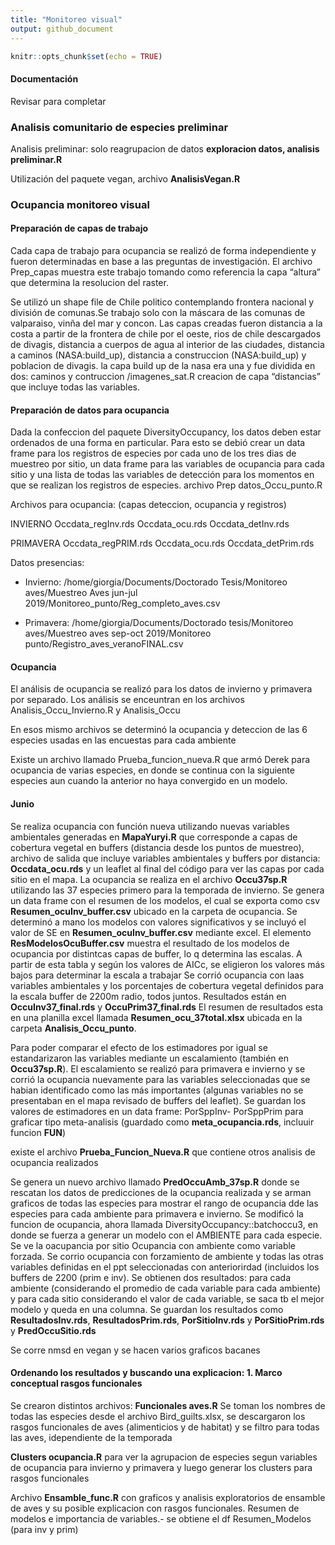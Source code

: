 ```yaml
---
title: "Monitoreo visual"
output: github_document
---
```


```r
knitr::opts_chunk$set(echo = TRUE)
```

#### Documentación

Revisar para completar


### Analisis comunitario de especies preliminar

Analisis preliminar: solo reagrupacion de datos **exploracion datos, analisis preliminar.R**

Utilización del paquete vegan, archivo **AnalisisVegan.R**


### Ocupancia monitoreo visual


#### Preparación de capas de trabajo

Cada capa de trabajo para ocupancia se realizó de forma independiente y fueron determinadas en base a las preguntas de investigación. El archivo Prep_capas muestra este trabajo tomando como referencia la capa "altura" que determina la resolucion del raster.

Se utilizó un shape file de Chile politico contemplando frontera nacional y división de comunas.Se trabajo solo con la máscara de las comunas de valparaiso, vinña del mar y concon. Las capas creadas fueron distancia a la costa a partir de la frontera de chile por el oeste, rios de chile descargados de divagis, distancia a cuerpos de agua al interior de las ciudades, distancia a caminos (NASA:build_up), distancia a construccion (NASA:build_up) y poblacion de divagis.
la capa build up de la nasa era una y fue dividida en dos: caminos y contruccion /imagenes_sat.R
creacion de capa "distancias" que incluye todas las variables.

#### Preparación de datos para ocupancia

Dada la confeccion del paquete DiversityOccupancy, los datos deben estar ordenados de una forma en particular. Para esto se debió crear un data frame para los registros de especies por cada uno de los tres dias de muestreo por sitio, un data frame para las variables de ocupancia para cada sitio y una lista de todas las variables de detección para los momentos en que se realizan los registros de especies. archivo Prep datos_Occu_punto.R

Archivos para ocupancia: (capas deteccion, ocupancia y registros)

INVIERNO
Occdata_regInv.rds
Occdata_ocu.rds
Occdata_detInv.rds 

PRIMAVERA
Occdata_regPRIM.rds
Occdata_ocu.rds
Occdata_detPrim.rds

Datos presencias:

+ Invierno: /home/giorgia/Documents/Doctorado Tesis/Monitoreo aves/Muestreo Aves jun-jul 2019/Monitoreo_punto/Reg_completo_aves.csv

+ Primavera: /home/giorgia/Documents/Doctorado tesis/Monitoreo aves/Muestreo aves sep-oct 2019/Monitoreo punto/Registro_aves_veranoFINAL.csv

#### Ocupancia

El análisis de ocupancia se realizó para los datos de invierno y primavera por separado. Los análisis se enceuntran en los archivos Analisis_Occu_Invierno.R y Analisis_Occu

En esos mismo archivos se determinó la ocupancia y deteccion de las 6 especies usadas en las encuestas para cada ambiente


Existe un archivo llamado Prueba_funcion_nueva.R que armó Derek para ocupancia de varias especies, en donde se continua con la siguiente especies aun cuando la anterior no haya convergido en un modelo.

#### Junio
Se realiza ocupancia con función nueva utilizando nuevas variables ambientales generadas en **MapaYuryi.R** que corresponde a capas de cobertura vegetal en buffers (distancia desde los puntos de muestreo), archivo de salida que incluye variables ambientales y buffers por distancia: **Occdata_ocu.rds** y un leaflet al final del código para ver las capas por cada sitio en el mapa.
La ocupancia se realiza en el archivo **Occu37sp.R** utilizando las 37 especies primero para la temporada de invierno. Se genera un data frame con el resumen de los modelos, el cual se exporta como csv **Resumen_ocuInv_buffer.csv** ubicado en la carpeta de ocupancia.
Se determinó a mano los modelos con valores significativos y se incluyó el valor de SE en **Resumen_ocuInv_buffer.csv** mediante excel.
El elemento **ResModelosOcuBuffer.csv** muestra el resultado de los modelos de ocupancia por distintcas capas de buffer, lo q determina las escalas. A partir de esta tabla y según los valores de AICc, se eligieron los valores más bajos para determinar la escala a trabajar
Se corrió ocupancia con laas variables ambientales y los porcentajes de cobertura vegetal definidos para la escala buffer de 2200m radio, todos juntos. 
Resultados están en **OccuInv37_final.rds** y **OccuPrim37_final.rds**
El resumen de resultados esta en una planilla excel llamada **Resumen_ocu_37total.xlsx** ubicada en la carpeta **Analisis_Occu_punto**.

Para poder comparar el efecto de los estimadores por igual se estandarizaron las variables mediante un escalamiento (también en **Occu37sp.R**). El escalamiento se realizó para primavera e invierno y se corrió la ocupancia nuevamente para las variables seleccionadas que se habian identificado como las más importantes (algunas variables no se presentaban en el mapa revisado de buffers del leaflet). Se guardan los valores de estimadores en un data frame: PorSppInv- PorSppPrim para graficar tipo meta-analisis (guardado como **meta_ocupancia.rds**, incluuir funcion **FUN**)

existe el archivo **Prueba_Funcion_Nueva.R** que contiene otros analisis de ocupancia realizados



Se genera un nuevo archivo llamado **PredOccuAmb_37sp.R** donde se rescatan los datos de predicciones de la ocupancia realizada y se arman graficos de todas las especies para mostrar el rango de ocupancia dde las especies para cada ambiente para primavera e invierno.
Se modificó la funcion de ocupancia, ahora llamada DiversityOccupancy::batchoccu3, en donde se fuerza a generar un modelo con el AMBIENTE para cada especie. Se ve la oacupancia por sitio
Ocupancia con ambiente como variable forzada. Se corrio ocupancia con forzamiento de ambiente y todas las otras variables definidas en el ppt seleccionadas con anteriorirdad (incluidos los buffers de 2200 (prim e inv). Se obtienen dos resultados: para cada ambiente (considerando el promedio de cada variable para cada ambiente) y para cada sitio considerando el valor de cada variable, se saca tb el mejor modelo y queda en una columna. Se guardan los resultados como **ResultadosInv.rds**, **ResultadosPrim.rds**, **PorSitioInv.rds** y **PorSitioPrim.rds** y **PredOccuSitio.rds**

Se corre nmsd en vegan y se hacen varios graficos bacanes

#### Ordenando los resultados y buscando una explicacion: 1. Marco conceptual rasgos funcionales

Se crearon distintos archivos: 
**Funcionales aves.R** 
Se toman los nombres de todas las especies desde el archivo  Bird_guilts.xlsx, se descargaron los rasgos funcionales de aves (alimenticios y de habitat) y se filtro para todas las aves, idependiente de la temporada

**Clusters ocupancia.R** para ver la agrupacion de especies segun variables de ocupancia para invierno y primavera y luego generar los clusters para rasgos funcionales

Archivo **Ensamble_func.R** con graficos y analisis exploratorios de ensamble de aves y su posible explicacion con rasgos funcionales. Resumen de modelos e importancia de variables.- se obtiene el df Resumen_Modelos (para inv y prim) 


